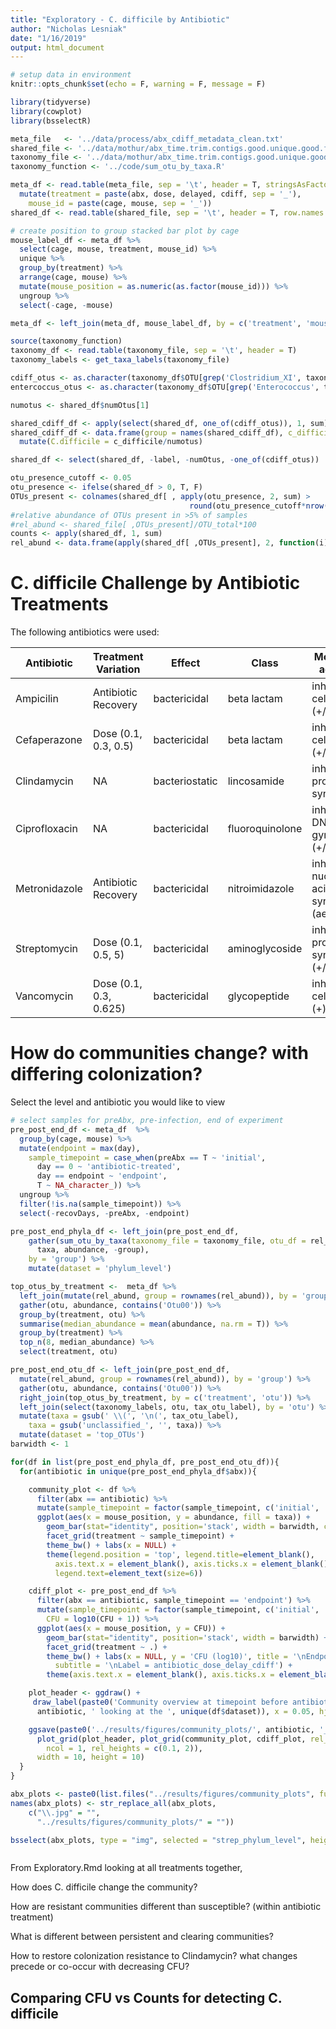 ```yaml
---
title: "Exploratory - C. difficile by Antibiotic"
author: "Nicholas Lesniak"
date: "1/16/2019"
output: html_document
---
```


```r
# setup data in environment
knitr::opts_chunk$set(echo = F, warning = F, message = F)

library(tidyverse)
library(cowplot)
library(bsselectR)

meta_file   <- '../data/process/abx_cdiff_metadata_clean.txt'
shared_file <- '../data/mothur/abx_time.trim.contigs.good.unique.good.filter.unique.precluster.pick.pick.pick.an.unique_list.0.03.subsample.shared'
taxonomy_file <- '../data/mothur/abx_time.trim.contigs.good.unique.good.filter.unique.precluster.pick.pick.pick.an.unique_list.0.03.cons.taxonomy'
taxonomy_function <- '../code/sum_otu_by_taxa.R'

meta_df <- read.table(meta_file, sep = '\t', header = T, stringsAsFactors = F) %>% 
  mutate(treatment = paste(abx, dose, delayed, cdiff, sep = '_'),
    mouse_id = paste(cage, mouse, sep = '_')) 
shared_df <- read.table(shared_file, sep = '\t', header = T, row.names = 'Group')

# create position to group stacked bar plot by cage
mouse_label_df <- meta_df %>% 
  select(cage, mouse, treatment, mouse_id) %>% 
  unique %>% 
  group_by(treatment) %>% 
  arrange(cage, mouse) %>% 
  mutate(mouse_position = as.numeric(as.factor(mouse_id))) %>% 
  ungroup %>% 
  select(-cage, -mouse)

meta_df <- left_join(meta_df, mouse_label_df, by = c('treatment', 'mouse_id'))

source(taxonomy_function)
taxonomy_df <- read.table(taxonomy_file, sep = '\t', header = T)
taxonomy_labels <- get_taxa_labels(taxonomy_file)

cdiff_otus <- as.character(taxonomy_df$OTU[grep('Clostridium_XI', taxonomy_df$Taxonomy)])
entercoccus_otus <- as.character(taxonomy_df$OTU[grep('Enterococcus', taxonomy_df$Taxonomy)])

numotus <- shared_df$numOtus[1]

shared_cdiff_df <- apply(select(shared_df, one_of(cdiff_otus)), 1, sum)
shared_cdiff_df <- data.frame(group = names(shared_cdiff_df), c_difficile = unname(shared_cdiff_df), stringsAsFactors = F) %>% 
  mutate(C.difficile = c_difficile/numotus)

shared_df <- select(shared_df, -label, -numOtus, -one_of(cdiff_otus))

otu_presence_cutoff <- 0.05
otu_presence <- ifelse(shared_df > 0, T, F) 
OTUs_present <- colnames(shared_df[ , apply(otu_presence, 2, sum) > 
                                        round(otu_presence_cutoff*nrow(shared_df))])
#relative abundance of OTUs present in >5% of samples
#rel_abund <- shared_file[ ,OTUs_present]/OTU_total*100
counts <- apply(shared_df, 1, sum)
rel_abund <- data.frame(apply(shared_df[ ,OTUs_present], 2, function(i){(i/counts)*100}))

```


# C. difficile Challenge by Antibiotic Treatments

The following antibiotics were used:

Antibiotic    | Treatment Variation    | Effect         |  Class          | Mode of action                           
------------- | ---------------------- | -------------- | --------------- | -----------------------------------------
Ampicilin     | Antibiotic Recovery    | bactericidal   | beta lactam     | inhibits cell wall (+/-)                 
Cefaperazone  | Dose (0.1, 0.3, 0.5)   | bactericidal   | beta lactam     | inhibits cell wall (+/-)                 
Clindamycin   | NA                     | bacteriostatic | lincosamide     | inhibits protein synthesis               
Ciprofloxacin | NA                     | bactericidal   | fluoroquinolone | inhibits DNA gyrase (+/-)                
Metronidazole | Antibiotic Recovery    | bactericidal   | nitroimidazole  | inhibits nucleic acid synthesis (aerobic)
Streptomycin  | Dose (0.1, 0.5, 5)     | bactericidal   | aminoglycoside  | inhibits protein synthesis (+/-)         
Vancomycin    | Dose (0.1, 0.3, 0.625) | bactericidal   | glycopeptide    | inhibits cell wall (+)                   


# How do communities change? with differing colonization?

Select the level and antibiotic you would like to view

```r

# select samples for preAbx, pre-infection, end of experiment
pre_post_end_df <- meta_df  %>% 
  group_by(cage, mouse) %>% 
  mutate(endpoint = max(day),
    sample_timepoint = case_when(preAbx == T ~ 'initial',
      day == 0 ~ 'antibiotic-treated',
      day == endpoint ~ 'endpoint',
      T ~ NA_character_)) %>%
  ungroup %>% 
  filter(!is.na(sample_timepoint)) %>% 
  select(-recovDays, -preAbx, -endpoint)

pre_post_end_phyla_df <- left_join(pre_post_end_df,
    gather(sum_otu_by_taxa(taxonomy_file = taxonomy_file, otu_df = rel_abund, taxa_level = 'phylum'),
      taxa, abundance, -group), 
    by = 'group') %>% 
    mutate(dataset = 'phylum_level')

top_otus_by_treatment <-  meta_df %>% 
  left_join(mutate(rel_abund, group = rownames(rel_abund)), by = 'group') %>% 
  gather(otu, abundance, contains('Otu00')) %>% 
  group_by(treatment, otu) %>% 
  summarise(median_abundance = mean(abundance, na.rm = T)) %>% 
  group_by(treatment) %>% 
  top_n(8, median_abundance) %>% 
  select(treatment, otu)

pre_post_end_otu_df <- left_join(pre_post_end_df,
  mutate(rel_abund, group = rownames(rel_abund)), by = 'group') %>%   
  gather(otu, abundance, contains('Otu00')) %>% 
  right_join(top_otus_by_treatment, by = c('treatment', 'otu')) %>% 
  left_join(select(taxonomy_labels, otu, tax_otu_label), by = 'otu') %>% 
  mutate(taxa = gsub(' \\(', '\n(', tax_otu_label),
    taxa = gsub('unclassified_', '', taxa)) %>% 
  mutate(dataset = 'top_OTUs')
barwidth <- 1

for(df in list(pre_post_end_phyla_df, pre_post_end_otu_df)){
  for(antibiotic in unique(pre_post_end_phyla_df$abx)){

    community_plot <- df %>% 
      filter(abx == antibiotic) %>% 
      mutate(sample_timepoint = factor(sample_timepoint, c('initial', 'antibiotic-treated', 'endpoint'))) %>% 
      ggplot(aes(x = mouse_position, y = abundance, fill = taxa)) + 
        geom_bar(stat="identity", position='stack', width = barwidth, color = "black", size = 0.1) + 
        facet_grid(treatment ~ sample_timepoint) + 
        theme_bw() + labs(x = NULL) + 
        theme(legend.position = 'top', legend.title=element_blank(),
          axis.text.x = element_blank(), axis.ticks.x = element_blank(),
          legend.text=element_text(size=6))

    cdiff_plot <- pre_post_end_df %>% 
      filter(abx == antibiotic, sample_timepoint == 'endpoint') %>% 
      mutate(sample_timepoint = factor(sample_timepoint, c('initial', 'antibiotic-treated', 'endpoint')), 
        CFU = log10(CFU + 1)) %>% 
      ggplot(aes(x = mouse_position, y = CFU)) + 
        geom_bar(stat="identity", position='stack', width = barwidth) + 
        facet_grid(treatment ~ .) + 
        theme_bw() + labs(x = NULL, y = 'CFU (log10)', title = '\nEndpoint C. difficile Colonization\n',
          subtitle = '\nLabel = antibiotic_dose_delay_cdiff') + 
        theme(axis.text.x = element_blank(), axis.ticks.x = element_blank())

    plot_header <- ggdraw() +
     draw_label(paste0('Community overview at timepoint before antibiotic treatment, after ',
      antibiotic, ' looking at the ', unique(df$dataset)), x = 0.05, hjust = 0)

    ggsave(paste0('../results/figures/community_plots/', antibiotic, '_', unique(df$dataset), '.jpg'),
      plot_grid(plot_header, plot_grid(community_plot, cdiff_plot, rel_widths = c(2, 1)), 
        ncol = 1, rel_heights = c(0.1, 2)),
      width = 10, height = 10)
  }
}

abx_plots <- paste0(list.files("../results/figures/community_plots", full.names = TRUE))
names(abx_plots) <- str_replace_all(abx_plots, 
    c("\\.jpg" = "", 
      "../results/figures/community_plots/" = ""))

bsselect(abx_plots, type = "img", selected = "strep_phylum_level", height = '75', show_tick = TRUE)


```


```r
  
```

From Exploratory.Rmd looking at all treatments together, 


How does C. difficile change the community?

How are resistant communities different than susceptible? (within antibiotic treatment)



What is different between persistent and clearing communities?


How to restore colonization resistance to Clindamycin?
  what changes precede or co-occur with decreasing CFU?




## Comparing CFU vs Counts for detecting C. difficile

